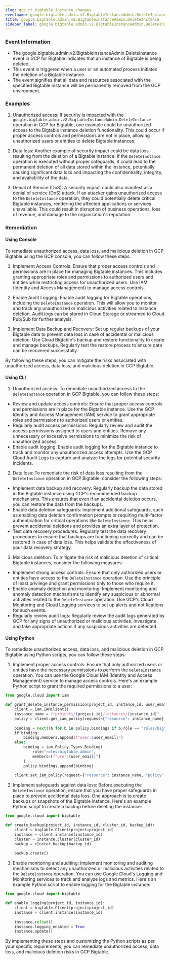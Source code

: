 ```yaml
--- 
slug: gcp_rt_bigtable_instance_changes
eventname: google.bigtable.admin.v2.BigtableInstanceAdmin.DeleteInstance
title: google.bigtable.admin.v2.BigtableInstanceAdmin.DeleteInstance
sidebar_label: google.bigtable.admin.v2.BigtableInstanceAdmin.DeleteInstance
---
```

                       
### Event Information

- The google.bigtable.admin.v2.BigtableInstanceAdmin.DeleteInstance event in GCP for Bigtable indicates that an instance of Bigtable is being deleted.
- This event is triggered when a user or an automated process initiates the deletion of a Bigtable instance.
- The event signifies that all data and resources associated with the specified Bigtable instance will be permanently removed from the GCP environment.


### Examples

1. Unauthorized access: If security is impacted with the `google.bigtable.admin.v2.BigtableInstanceAdmin.DeleteInstance` operation in GCP for Bigtable, one example could be unauthorized access to the Bigtable instance deletion functionality. This could occur if proper access controls and permissions are not in place, allowing unauthorized users or entities to delete Bigtable instances.

2. Data loss: Another example of security impact could be data loss resulting from the deletion of a Bigtable instance. If the `DeleteInstance` operation is executed without proper safeguards, it could lead to the permanent deletion of all data stored within the instance, potentially causing significant data loss and impacting the confidentiality, integrity, and availability of the data.

3. Denial of Service (DoS): A security impact could also manifest as a denial of service (DoS) attack. If an attacker gains unauthorized access to the `DeleteInstance` operation, they could potentially delete critical Bigtable instances, rendering the affected applications or services unavailable. This could result in disruption of business operations, loss of revenue, and damage to the organization's reputation.

### Remediation

#### Using Console

To remediate unauthorized access, data loss, and malicious deletion in GCP Bigtable using the GCP console, you can follow these steps:

1. Implement Access Controls: Ensure that proper access controls and permissions are in place for managing Bigtable instances. This includes granting appropriate roles and permissions to authorized users and entities while restricting access for unauthorized users. Use IAM (Identity and Access Management) to manage access controls.

2. Enable Audit Logging: Enable audit logging for Bigtable operations, including the `DeleteInstance` operation. This will allow you to monitor and track any unauthorized or malicious activities related to instance deletion. Audit logs can be stored in Cloud Storage or streamed to Cloud Pub/Sub for further analysis.

3. Implement Data Backup and Recovery: Set up regular backups of your Bigtable data to prevent data loss in case of accidental or malicious deletion. Use Cloud Bigtable's backup and restore functionality to create and manage backups. Regularly test the restore process to ensure data can be recovered successfully.

By following these steps, you can mitigate the risks associated with unauthorized access, data loss, and malicious deletion in GCP Bigtable.

#### Using CLI

1. Unauthorized access: To remediate unauthorized access to the `DeleteInstance` operation in GCP Bigtable, you can follow these steps:

- Review and update access controls: Ensure that proper access controls and permissions are in place for the Bigtable instance. Use the GCP Identity and Access Management (IAM) service to grant appropriate roles and permissions to authorized users or entities.
- Regularly audit access permissions: Regularly review and audit the access permissions assigned to users and entities. Remove any unnecessary or excessive permissions to minimize the risk of unauthorized access.
- Enable audit logging: Enable audit logging for the Bigtable instance to track and monitor any unauthorized access attempts. Use the GCP Cloud Audit Logs to capture and analyze the logs for potential security incidents.

2. Data loss: To remediate the risk of data loss resulting from the `DeleteInstance` operation in GCP Bigtable, consider the following steps:

- Implement data backup and recovery: Regularly backup the data stored in the Bigtable instance using GCP's recommended backup mechanisms. This ensures that even if an accidental deletion occurs, you can restore the data from the backups.
- Enable data deletion safeguards: Implement additional safeguards, such as enabling data deletion confirmation prompts or requiring multi-factor authentication for critical operations like `DeleteInstance`. This helps prevent accidental deletions and provides an extra layer of protection.
- Test data recovery procedures: Regularly test the data recovery procedures to ensure that backups are functioning correctly and can be restored in case of data loss. This helps validate the effectiveness of your data recovery strategy.

3. Malicious deletion: To mitigate the risk of malicious deletion of critical Bigtable instances, consider the following measures:

- Implement strong access controls: Ensure that only authorized users or entities have access to the `DeleteInstance` operation. Use the principle of least privilege and grant permissions only to those who require it.
- Enable anomaly detection and monitoring: Implement monitoring and anomaly detection mechanisms to identify any suspicious or abnormal activities related to the `DeleteInstance` operation. Use GCP's Cloud Monitoring and Cloud Logging services to set up alerts and notifications for such events.
- Regularly review audit logs: Regularly review the audit logs generated by GCP for any signs of unauthorized or malicious activities. Investigate and take appropriate actions if any suspicious activities are detected.

#### Using Python

To remediate unauthorized access, data loss, and malicious deletion in GCP Bigtable using Python scripts, you can follow these steps:

1. Implement proper access controls: Ensure that only authorized users or entities have the necessary permissions to perform the `DeleteInstance` operation. You can use the Google Cloud IAM (Identity and Access Management) service to manage access controls. Here's an example Python script to grant the required permissions to a user:

```python
from google.cloud import iam

def grant_delete_instance_permission(project_id, instance_id, user_email):
    client = iam.IAMClient()
    instance_name = f"projects/{project_id}/instances/{instance_id}"
    policy = client.get_iam_policy(request={"resource": instance_name})
    
    binding = next((b for b in policy.bindings if b.role == "roles/bigtable.admin"), None)
    if binding:
        binding.members.append(f"user:{user_email}")
    else:
        binding = iam.Policy.Types.Binding(
            role="roles/bigtable.admin",
            members=[f"user:{user_email}"]
        )
        policy.bindings.append(binding)
    
    client.set_iam_policy(request={"resource": instance_name, "policy": policy})
```

2. Implement safeguards against data loss: Before executing the `DeleteInstance` operation, ensure that you have proper safeguards in place to prevent accidental data loss. One approach is to create backups or snapshots of the Bigtable instance. Here's an example Python script to create a backup before deleting the instance:

```python
from google.cloud import bigtable

def create_backup(project_id, instance_id, cluster_id, backup_id):
    client = bigtable.Client(project=project_id)
    instance = client.instance(instance_id)
    cluster = instance.cluster(cluster_id)
    backup = cluster.backup(backup_id)
    
    backup.create()
```

3. Enable monitoring and auditing: Implement monitoring and auditing mechanisms to detect any unauthorized or malicious activities related to the `DeleteInstance` operation. You can use Google Cloud's Logging and Monitoring services to track and analyze logs and metrics. Here's an example Python script to enable logging for the Bigtable instance:

```python
from google.cloud import bigtable

def enable_logging(project_id, instance_id):
    client = bigtable.Client(project=project_id)
    instance = client.instance(instance_id)
    
    instance.reload()
    instance.logging_enabled = True
    instance.update()
```

By implementing these steps and customizing the Python scripts as per your specific requirements, you can remediate unauthorized access, data loss, and malicious deletion risks in GCP Bigtable.


 